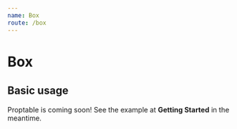 ```yaml
---
name: Box
route: /box
---
```



# Box

## Basic usage

Proptable is coming soon!
See the example at **Getting Started** in the meantime.

<Props of={Box} />
